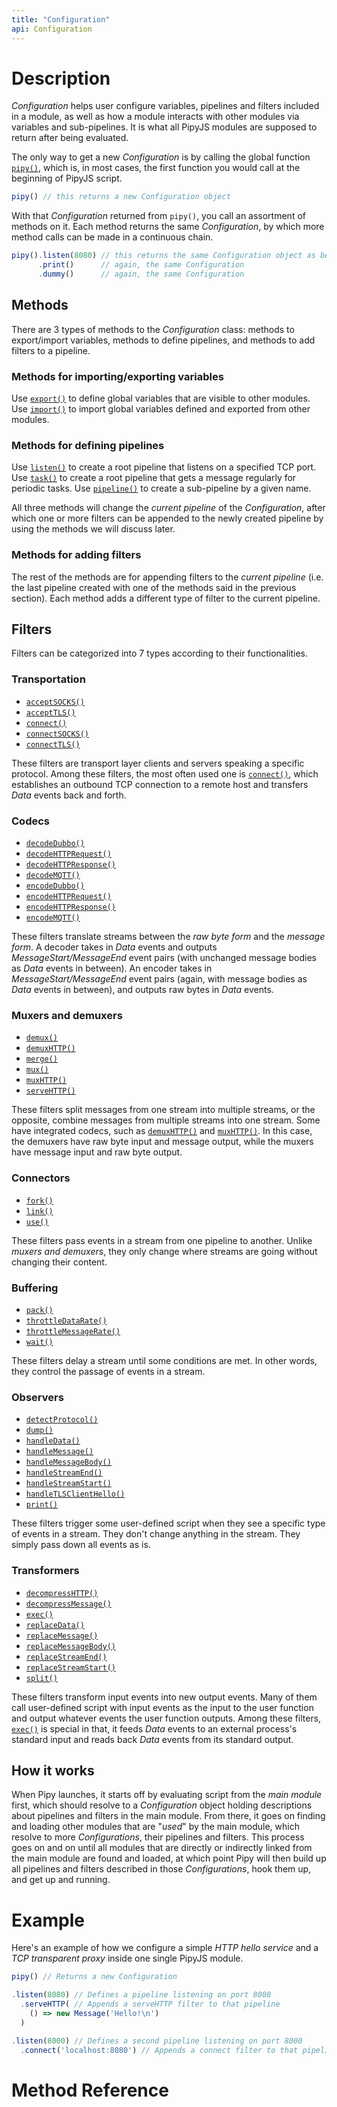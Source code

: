```yaml
---
title: "Configuration"
api: Configuration
---
```


# Description

_Configuration_ helps user configure variables, pipelines and filters included in a module, as well as how a module interacts with other modules via variables and sub-pipelines. It is what all PipyJS modules are supposed to return after being evaluated.

The only way to get a new _Configuration_ is by calling the global function [`pipy()`](/reference/pipy), which is, in most cases, the first function you would call at the beginning of PipyJS script.

``` js
pipy() // this returns a new Configuration object
```

With that _Configuration_ returned from `pipy()`, you call an assortment of methods on it. Each method returns the same _Configuration_, by which more method calls can be made in a continuous chain.

``` js
pipy().listen(8080) // this returns the same Configuration object as before
      .print()      // again, the same Configuration
      .dummy()      // again, the same Configuration
```

## Methods

There are 3 types of methods to the _Configuration_ class: methods to export/import variables, methods to define pipelines, and methods to add filters to a pipeline.

### Methods for importing/exporting variables

Use [`export()`](/reference/Configuration/export) to define global variables that are visible to other modules. Use [`import()`](/reference/Configuration/export) to import global variables defined and exported from other modules.

### Methods for defining pipelines

Use [`listen()`](/reference/Configuration/listen) to create a root pipeline that listens on a specified TCP port. Use [`task()`](/reference/Configuration/task) to create a root pipeline that gets a message regularly for periodic tasks. Use [`pipeline()`](/reference/Configuration/pipeline) to create a sub-pipeline by a given name.

All three methods will change the _current pipeline_ of the _Configuration_, after which one or more filters can be appended to the newly created pipeline by using the methods we will discuss later.

### Methods for adding filters

The rest of the methods are for appending filters to the _current pipeline_ (i.e. the last pipeline created with one of the methods said in the previous section). Each method adds a different type of filter to the current pipeline.

## Filters

Filters can be categorized into 7 types according to their functionalities.

### Transportation

* [`acceptSOCKS()`](/reference/Configuration/acceptSOCKS)
* [`acceptTLS()`](/reference/Configuration/acceptTLS)
* [`connect()`](/reference/Configuration/connect)
* [`connectSOCKS()`](/reference/Configuration/connectTLS)
* [`connectTLS()`](/reference/Configuration/connectTLS)

These filters are transport layer clients and servers speaking a specific protocol. Among these filters, the most often used one is [`connect()`](/reference/Configuration/connect), which establishes an outbound TCP connection to a remote host and transfers _Data_ events back and forth.

### Codecs

* [`decodeDubbo()`](/reference/Configuration/decodeDubbo)
* [`decodeHTTPRequest()`](/reference/Configuration/decodeHTTPRequest)
* [`decodeHTTPResponse()`](/reference/Configuration/decodeHTTPResponse)
* [`decodeMQTT()`](/reference/Configuration/decodeMQTT)
* [`encodeDubbo()`](/reference/Configuration/decodeDubbo)
* [`encodeHTTPRequest()`](/reference/Configuration/decodeHTTPRequest)
* [`encodeHTTPResponse()`](/reference/Configuration/decodeHTTPResponse)
* [`encodeMQTT()`](/reference/Configuration/encodeMQTT)

These filters translate streams between the _raw byte form_ and the _message form_. A decoder takes in _Data_ events and outputs _MessageStart/MessageEnd_ event pairs (with unchanged message bodies as _Data_ events in between). An encoder takes in _MessageStart/MessageEnd_ event pairs (again, with message bodies as _Data_ events in between), and outputs raw bytes in _Data_ events.

### Muxers and demuxers

* [`demux()`](/reference/Configuration/demux)
* [`demuxHTTP()`](/reference/Configuration/demuxHTTP)
* [`merge()`](/reference/Configuration/merge)
* [`mux()`](/reference/Configuration/mux)
* [`muxHTTP()`](/reference/Configuration/muxHTTP)
* [`serveHTTP()`](/reference/Configuration/serveHTTP)

These filters split messages from one stream into multiple streams, or the opposite, combine messages from multiple streams into one stream. Some have integrated codecs, such as [`demuxHTTP()`](/reference/Configuration/demux) and [`muxHTTP()`](/referenceConfiguration/muxHTTP). In this case, the demuxers have raw byte input and message output, while the muxers have message input and raw byte output.

### Connectors

* [`fork()`](/reference/Configuration/fork)
* [`link()`](/reference/Configuration/link)
* [`use()`](/reference/Configuration/use)

These filters pass events in a stream from one pipeline to another. Unlike _muxers and demuxers_, they only change where streams are going without changing their content.

### Buffering

* [`pack()`](/reference/Configuration/pack)
* [`throttleDataRate()`](/reference/Configuration/throttleDataRate)
* [`throttleMessageRate()`](/reference/Configuration/throttleMessageRate)
* [`wait()`](/reference/Configuration/wait)

These filters delay a stream until some conditions are met. In other words, they control the passage of events in a stream.

### Observers

* [`detectProtocol()`](/reference/Configuration/detectProtocol)
* [`dump()`](/reference/Configuration/dump)
* [`handleData()`](/reference/Configuration/handleData)
* [`handleMessage()`](/reference/Configuration/handleMessage)
* [`handleMessageBody()`](/reference/Configuration/handleMessageBody)
* [`handleStreamEnd()`](/reference/Configuration/handleStreamEnd)
* [`handleStreamStart()`](/reference/Configuration/handleStreamStart)
* [`handleTLSClientHello()`](/reference/Configuration/handleTLSClientHello)
* [`print()`](/reference/Configuration/print)

These filters trigger some user-defined script when they see a specific type of events in a stream. They don't change anything in the stream. They simply pass down all events as is.

### Transformers

* [`decompressHTTP()`](/reference/Configuration/decompressHTTP)
* [`decompressMessage()`](/reference/Configuration/decompressMessage)
* [`exec()`](/reference/Configuration/exec)
* [`replaceData()`](/reference/Configuration/handleData)
* [`replaceMessage()`](/reference/Configuration/handleMessage)
* [`replaceMessageBody()`](/reference/Configuration/handleMessageBody)
* [`replaceStreamEnd()`](/reference/Configuration/handleStreamEnd)
* [`replaceStreamStart()`](/reference/Configuration/handleStreamStart)
* [`split()`](/reference/Configuration/split)

These filters transform input events into new output events. Many of them call user-defined script with input events as the input to the user function and output whatever events the user function outputs. Among these filters, [`exec()`](/reference/Configuration/exec) is special in that, it feeds _Data_ events to an external process's standard input and reads back _Data_ events from its standard output.

## How it works

When Pipy launches, it starts off by evaluating script from the _main module_ first, which should resolve to a _Configuration_ object holding descriptions about pipelines and filters in the main module. From there, it goes on finding and loading other modules that are "_used_" by the main module, which resolve to more _Configurations_, their pipelines and filters. This process goes on and on until all modules that are directly or indirectly linked from the main module are found and loaded, at which point Pipy will then build up all pipelines and filters described in those _Configurations_, hook them up, and get up and running.

# Example

Here's an example of how we configure a simple _HTTP hello service_ and a _TCP transparent proxy_ inside one single PipyJS module.

``` js
pipy() // Returns a new Configuration

.listen(8080) // Defines a pipeline listening on port 8080
  .serveHTTP( // Appends a serveHTTP filter to that pipeline
    () => new Message('Hello!\n')
  )

.listen(8000) // Defines a second pipeline listening on port 8000
  .connect('localhost:8080') // Appends a connect filter to that pipeline
```

# Method Reference

<Methods/>
